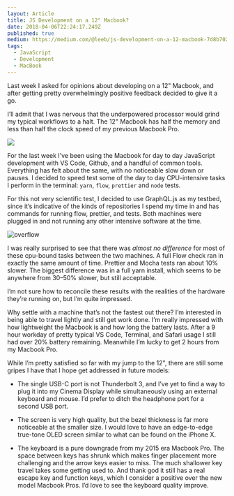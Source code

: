 ```yaml
---
layout: Article
title: JS Development on a 12" Macbook?
date: 2018-04-06T22:24:17.249Z
published: true
medium: https://medium.com/@leeb/js-development-on-a-12-macbook-7d8b70205f50
tags:
  - JavaScript
  - Development
  - MacBook
---
```


Last week I asked for opinions about developing on a 12" Macbook, and after getting pretty overwhelmingly positive feedback decided to give it a go.

I’ll admit that I was nervous that the underpowered processor would grind my typical workflows to a halt. The 12" Macbook has half the memory and less than half the clock speed of my previous Macbook Pro.

![](https://cdn-images-1.medium.com/max/2616/1*WRx9QVFjX1IYetSaLkjdyQ.png)

For the last week I’ve been using the Macbook for day to day JavaScript development with VS Code, Github, and a handful of common tools. Everything has felt about the same, with no noticeable slow down or pauses. I decided to speed test some of the day to day CPU-intensive tasks I perform in the terminal: `yarn`, `flow`, `prettier` and `node` tests.

For this not very scientific test, I decided to use GraphQL.js as my testbed, since it’s indicative of the kinds of repositories I spend my time in and has commands for running flow, prettier, and tests. Both machines were plugged in and not running any other intensive software at the time.

![](https://cdn-images-1.medium.com/max/2000/1*rH261SZ1YyZGsm0czoT0DA.png "overflow")

I was really surprised to see that there was _almost no difference_ for most of these cpu-bound tasks between the two machines. A full Flow check ran in exactly the same amount of time. Prettier and Mocha tests ran about 10% slower. The biggest difference was in a full yarn install, which seems to be anywhere from 30–50% slower, but still acceptable.

I’m not sure how to reconcile these results with the realities of the hardware they’re running on, but I’m quite impressed.

Why settle with a machine that’s not the fastest out there? I’m interested in being able to travel lightly and still get work done. I’m really impressed with how lightweight the Macbook is and how long the battery lasts. After a 9 hour workday of pretty typical VS Code, Terminal, and Safari usage I still had over 20% battery remaining. Meanwhile I’m lucky to get 2 hours from my Macbook Pro.

While I’m pretty satisfied so far with my jump to the 12", there are still some gripes I have that I hope get addressed in future models:

- The single USB-C port is not Thunderbolt 3, and I’ve yet to find a way to plug it into my Cinema Display while simultaneously using an external keyboard and mouse. I’d prefer to ditch the headphone port for a second USB port.

- The screen is very high quality, but the bezel thickness is far more noticeable at the smaller size. I would love to have an edge-to-edge true-tone OLED screen similar to what can be found on the iPhone X.

- The keyboard is a pure downgrade from my 2015 era Macbook Pro. The space between keys has shrunk which makes finger placement more challenging and the arrow keys easier to miss. The much shallower key travel takes some getting used to. And thank god it still has a real escape key and function keys, which I consider a positive over the new model Macbook Pros. I’d love to see the keyboard quality improve.
